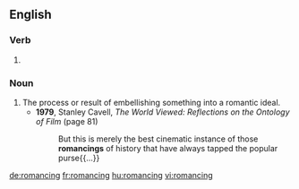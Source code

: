 ==English==

===Verb===
{{head|en|present participle}}

# {{present participle of|romance|lang=en}}

===Noun===
{{en-noun}}

# The process or result of embellishing something into a romantic ideal.
#* '''1979''', Stanley Cavell, ''The World Viewed: Reflections on the Ontology of Film'' (page 81)
#*: But this is merely the best cinematic instance of those '''romancings''' of history that have always tapped the popular purse{{...}}

[[de:romancing]]
[[fr:romancing]]
[[hu:romancing]]
[[vi:romancing]]